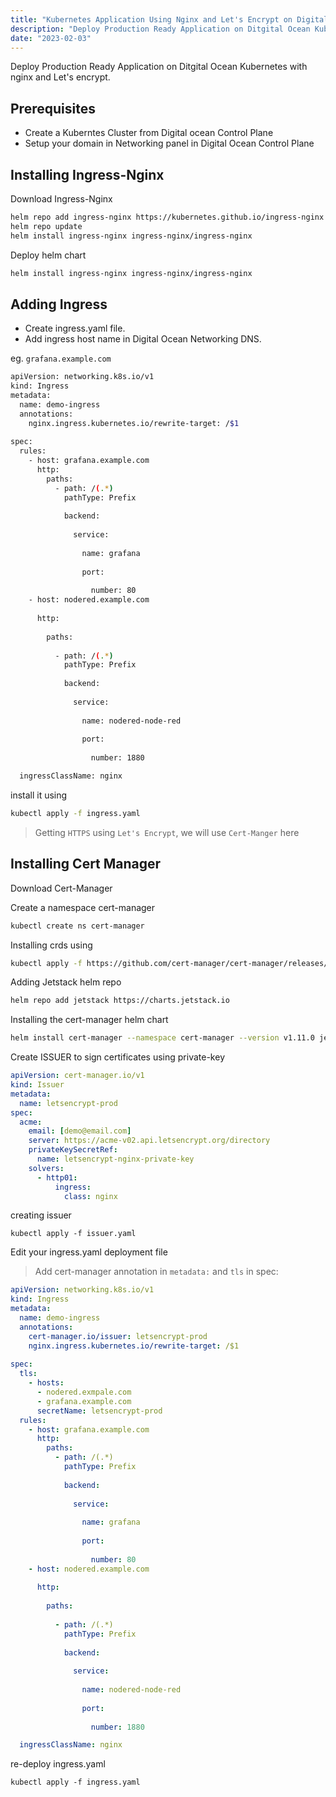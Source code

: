 ```yaml
---
title: "Kubernetes Application Using Nginx and Let's Encrypt on Digital Ocean"
description: "Deploy Production Ready Application on Ditgital Ocean Kubernetes with nginx and Let's encrypt."
date: "2023-02-03"
---
```


Deploy Production Ready Application on Ditgital Ocean Kubernetes with nginx and Let's encrypt.


## Prerequisites
* Create a Kuberntes Cluster from Digital ocean Control Plane
* Setup your domain in Networking panel in Digital Ocean Control Plane

## Installing Ingress-Nginx

Download <Link href="https://artifacthub.io/packages/helm/ingress-nginx/ingress-nginx">Ingress-Nginx</Link>

```bash
helm repo add ingress-nginx https://kubernetes.github.io/ingress-nginx
helm repo update
helm install ingress-nginx ingress-nginx/ingress-nginx
```

Deploy helm chart
```bash
helm install ingress-nginx ingress-nginx/ingress-nginx
```

## Adding Ingress

* Create ingress.yaml file.
* Add ingress host name in Digital Ocean Networking DNS.

eg. `grafana.example.com`

```bash
apiVersion: networking.k8s.io/v1 
kind: Ingress  
metadata:  
  name: demo-ingress 
  annotations:
    nginx.ingress.kubernetes.io/rewrite-target: /$1
 
spec:
  rules:
    - host: grafana.example.com
      http:
        paths:
          - path: /(.*)
            pathType: Prefix
   
            backend:
   
              service:
   
                name: grafana
   
                port:
   
                  number: 80
    - host: nodered.example.com
   
      http:
   
        paths:
   
          - path: /(.*)
            pathType: Prefix
   
            backend:
   
              service:
   
                name: nodered-node-red
   
                port:
   
                  number: 1880

  ingressClassName: nginx
```

install it using
```bash
kubectl apply -f ingress.yaml
```


> Getting `HTTPS` using `Let's Encrypt`, we will use `Cert-Manger` here

## Installing Cert Manager

Download <Link href="https://artifacthub.io/packages/helm/cert-manager/cert-manager">Cert-Manager</Link>

Create a namespace cert-manager
```bash
kubectl create ns cert-manager
```
Installing crds using
```bash
kubectl apply -f https://github.com/cert-manager/cert-manager/releases/download/v1.11.0/cert-manager.crds.yaml
```
Adding Jetstack helm repo
```bash
helm repo add jetstack https://charts.jetstack.io
```
Installing the cert-manager helm chart
```bash
helm install cert-manager --namespace cert-manager --version v1.11.0 jetstack/cert-manager
```
Create ISSUER to sign certificates using private-key
```yaml
apiVersion: cert-manager.io/v1
kind: Issuer
metadata:
  name: letsencrypt-prod
spec:
  acme:
    email: [demo@email.com]
    server: https://acme-v02.api.letsencrypt.org/directory
    privateKeySecretRef:
      name: letsencrypt-nginx-private-key
    solvers:
      - http01:
          ingress:
            class: nginx
```
creating issuer
```
kubectl apply -f issuer.yaml
```
Edit your ingress.yaml deployment file
> Add cert-manager annotation in `metadata:` and `tls` in spec:
```yaml
apiVersion: networking.k8s.io/v1 
kind: Ingress  
metadata:  
  name: demo-ingress 
  annotations:
    cert-manager.io/issuer: letsencrypt-prod
    nginx.ingress.kubernetes.io/rewrite-target: /$1
 
spec:
  tls:
    - hosts:
      - nodered.exmpale.com
      - grafana.example.com
      secretName: letsencrypt-prod
  rules:
    - host: grafana.example.com
      http:
        paths:
          - path: /(.*)
            pathType: Prefix
   
            backend:
   
              service:
   
                name: grafana
   
                port:
   
                  number: 80
    - host: nodered.example.com
   
      http:
   
        paths:
   
          - path: /(.*)
            pathType: Prefix
   
            backend:
   
              service:
   
                name: nodered-node-red
   
                port:
   
                  number: 1880

  ingressClassName: nginx
```
re-deploy ingress.yaml
```
kubectl apply -f ingress.yaml
```